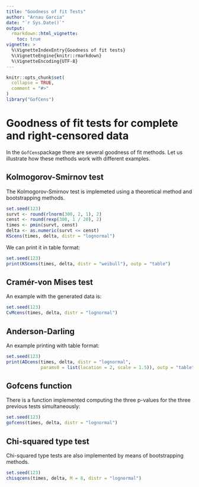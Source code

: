 ```yaml
---
title: "Goodness of fit Tests"
author: "Arnau Garcia"
date: "`r Sys.Date()`"
output:
  rmarkdown::html_vignette:
    toc: true
vignette: >
  %\VignetteIndexEntry{Goodness of fit tests}
  %\VignetteEngine{knitr::rmarkdown}
  %\VignetteEncoding{UTF-8}
---
```


```r
knitr::opts_chunk$set(
  collapse = TRUE,
  comment = "#>"
)
library("GofCens")
```

# Goodness of fit tests for complete and right-censored data

In the `GofCens`package there are several goodness of fit methods. Let us illustrate how these methods work with different examples.

## Kolmogorov-Smirnov test

The Kolmogorov-Smirnov test is implemeted using a theoretical method and bootstrapping methods.

```r
set.seed(123)
survt <- round(rlnorm(300, 2, 1), 2)
censt <- round(rexp(300, 1 / 20), 2)
times <- pmin(survt, censt)
delta <- as.numeric(survt <= censt)
KScens(times, delta, distr = "lognormal")
```

We can print it in table format:

```r
set.seed(123)
print(KScens(times, delta, distr = "weibull"), outp = "table")
```

##  Cramér-von Mises test 

An example with the generated data is:

```r
set.seed(123)
CvMcens(times, delta, distr = "lognormal")
```

##  Anderson-Darling

An example printing with table format:

```r
set.seed(123)
print(ADcens(times, delta, distr = "lognormal", 
             params0 = list(location = 2, scale = 1.5)), outp = "table")
```

## Gofcens function

There is a function implemented computing the three p-values for the three previous tests simultaneously:

```r
set.seed(123)
gofcens(times, delta, distr = "lognormal")
```

## Chi-squared type test

Chi-squared type tests are also implemented by means of bootstrapping methods.

```r
set.seed(123)
chisqcens(times, delta, M = 8, distr = "lognormal")

```

